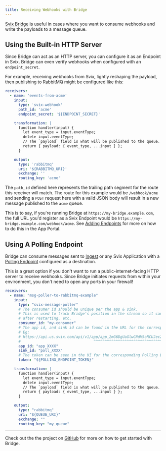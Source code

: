 ```yaml
---
title: Receiving Webhooks with Bridge
---
```




[Svix Bridge] is useful in cases where you want to consume webhooks and write the payloads to a message queue.


## Using the Built-in HTTP Server

Since Bridge can act as an HTTP server, you can configure it as an Endpoint in Svix.
Bridge can even verify webhooks when configured with an `endpoint_secret`.

For example, receiving webhooks from Svix, lightly reshaping the payload, then publishing to RabbitMQ might be
configured like this:

```yaml
receivers:
  - name: 'events-from-acme'
    input:
      type: 'svix-webhook'
      path_id: 'acme'
      endpoint_secret: '${ENDPOINT_SECRET}'

    transformation: |
      function handler(input) {
        let event_type = input.eventType;
        delete input.eventType;
        // The `payload` field is what will be published to the queue.
        return { payload: { event_type, ...input } };
      }

    output:
      type: 'rabbitmq'
      uri: '${RABBITMQ_URI}'
      exchange: ''
      routing_key: 'acme'
```

The `path_id` defined here represents the trailing path segment for the route this receiver will match.
The route for this example would be `/webhook/acme` and sending a `POST` request here with a valid JSON body will result
in a new message published to the `acme` queue.

This is to say, if you're running Bridge at `https://my-bridge.example.com`, the full URL you'd register as a Svix
Endpoint would be `https://my-bridge.example.com/webhook/acme`.
See [Adding Endpoints](../using-app-portal/adding-endpoints.mdx) for more on how to do this in the App Portal.


## Using A Polling Endpoint

Bridge can consume messages sent to [Ingest](/receiving/receiving-with-ingest) or any Svix Application with a
[Polling Endpoint](/advanced-endpoints/polling-endpoints) configured as a destination.

This is a great option if you don't want to run a public-internet-facing HTTP server to receive webhooks.
Since Bridge initiates requests from within your environment, you don't need to open any ports in your firewall!

```yaml
receivers:
  - name: "msg-poller-to-rabbitmq-example"
    input:
      type: "svix-message-poller"
      # The consumer id should be unique per the app & sink.
      # This is used to track Bridge's position in the stream so it can resume where it left off
      # after restarting, etc.
      consumer_id: "my-consumer"
      # The app id, and sink id can be found in the URL for the corresponding Polling Endpoint.
      # Eg:
      # https://api.us.svix.com/api/v1/app/app_2mG6DgUaGlwCNdM5oRCUJec2kQC/poller/poll_59q
      #                                 ^^^^^^^^^^^^^^^^^^^^^^^^^^^^^^^        ^^^^^^^^
      app_id: "app_XXXX"
      sink_id: "poll_XXXX"
      # The token can be seen in the UI for the corresponding Polling Endpoint.
      token: "${POLLING_ENDPOINT_TOKEN}"

    transformation: |
      function handler(input) {
        let event_type = input.eventType;
        delete input.eventType;
        // The `payload` field is what will be published to the queue.
        return { payload: { event_type, ...input } };
      }

    output:
      type: "rabbitmq"
      uri: "${QUEUE_URI}"
      exchange: ""
      routing_key: "my_queue"
```

---

Check out the the project on [GitHub][Svix Bridge] for more on how to get started with Bridge.

[Svix Bridge]: https://github.com/svix/svix-webhooks/tree/main/bridge
